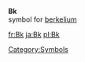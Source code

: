 '''Bk'''<br>{{chemistry}} symbol for [[berkelium]]
[[Category:Symbols]]

[[fr:Bk]]
[[ja:Bk]]
[[pl:Bk]]